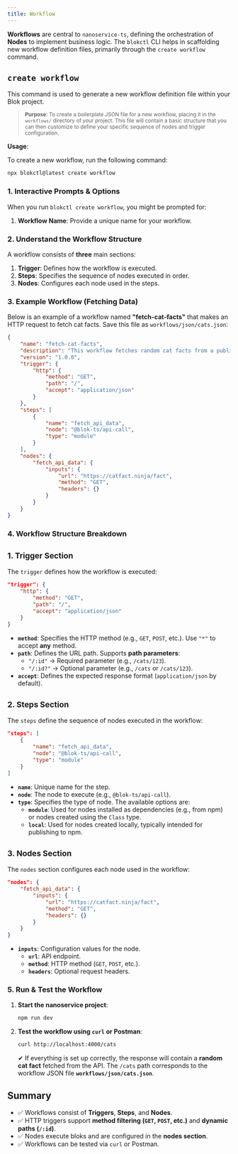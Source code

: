 ```yaml
---
title: Workflow
---
```


**Workflows** are central to `nanoservice-ts`, defining the orchestration of **Nodes** to implement business logic. The `blokctl` CLI helps in scaffolding new workflow definition files, primarily through the `create workflow` command.

## `create workflow`

This command is used to generate a new workflow definition file within your Blok project.

> <sub>**Purpose**: To create a boilerplate JSON file for a new workflow, placing it in the `workflows/` directory of your project. This file will contain a basic structure that you can then customize to define your specific sequence of nodes and trigger configuration.</sub>

**Usage**:

To create a new workflow, run the following command:
```bash
npx blokctl@latest create workflow
```

### 1. Interactive Prompts & Options

When you run `blokctl create workflow`, you might be prompted for:

1.  **Workflow Name**: Provide a unique name for your workflow.

### 2. Understand the Workflow Structure

A workflow consists of **three** main sections:

1. **Trigger**: Defines how the workflow is executed.  
2. **Steps**: Specifies the sequence of nodes executed in order.  
3. **Nodes**: Configures each node used in the steps.  

### 3. Example Workflow (Fetching Data)

Below is an example of a workflow named **"fetch-cat-facts"** that makes an HTTP request to fetch cat facts. Save this file as `workflows/json/cats.json`:

```json
{
    "name": "fetch-cat-facts",
    "description": "This workflow fetches random cat facts from a public API.",
    "version": "1.0.0",
    "trigger": {
        "http": {
            "method": "GET",
            "path": "/",
            "accept": "application/json"
        }
    },
    "steps": [
        {
            "name": "fetch_api_data",
            "node": "@blok-ts/api-call",
            "type": "module"
        }
    ],
    "nodes": {
        "fetch_api_data": {
            "inputs": {
                "url": "https://catfact.ninja/fact",
                "method": "GET",
                "headers": {}
            }
        }
    }
}
```

### 4. Workflow Structure Breakdown

## <sub>1. Trigger Section</sub>

The `trigger` defines how the workflow is executed:

```json
"trigger": {
    "http": {
        "method": "GET",
        "path": "/",
        "accept": "application/json"
    }
}
```

- **`method`**: Specifies the HTTP method (e.g., `GET`, `POST`, etc.). Use `"*"` to accept **any** method.
- **`path`**: Defines the URL path. Supports **path parameters**:
    - `"/:id"` → Required parameter (e.g., `/cats/123`).
    - `"/:id?"` → Optional parameter (e.g., `/cats` or `/cats/123`).
- **`accept`**: Defines the expected response format (`application/json` by default).

## <sub>2. Steps Section</sub>

The `steps` define the sequence of nodes executed in the workflow:

```json
"steps": [
    {
        "name": "fetch_api_data",
        "node": "@blok-ts/api-call",
        "type": "module"
    }
]
```

- **`name`**: Unique name for the step.
- **`node`**: The node to execute (e.g., `@blok-ts/api-call`).
- **`type`**: Specifies the type of node. The available options are:
    - **`module`**: Used for nodes installed as dependencies (e.g., from npm) or nodes created using the `Class` type.
    - **`local`**: Used for nodes created locally, typically intended for publishing to npm.

## <sub>3. Nodes Section</sub>

The `nodes` section configures each node used in the workflow:

```json
"nodes": {
    "fetch_api_data": {
        "inputs": {
            "url": "https://catfact.ninja/fact",
            "method": "GET",
            "headers": {}
        }
    }
}
```

- **`inputs`**: Configuration values for the node.
    - **`url`**: API endpoint.
    - **`method`**: HTTP method (`GET`, `POST`, etc.).
    - **`headers`**: Optional request headers.

### 5. Run & Test the Workflow

1. **Start the nanoservice project**:

     ```sh
     npm run dev
     ```

2. **Test the workflow using `curl` or Postman**:

     ```sh
     curl http://localhost:4000/cats
     ```

     ✔ If everything is set up correctly, the response will contain a **random cat fact** fetched from the API. The `/cats` path corresponds to the workflow JSON file **`workflows/json/cats.json`**.


## Summary

- ✅ Workflows consist of **Triggers**, **Steps**, and **Nodes**.  
- ✅ HTTP triggers support **method filtering (`GET`, `POST`, etc.)** and **dynamic paths (`/:id`)**.  
- ✅ Nodes execute bloks and are configured in the **nodes section**.  
- ✅ Workflows can be tested via `curl` or Postman.  